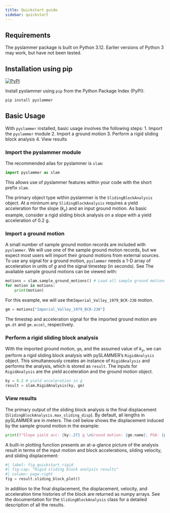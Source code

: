 ```yaml
---
title: Quickstart guide
sidebar: quickstart
---
```

## Requirements
The pyslammer package is built on Python 3.12. Earlier versions of Python 3 may work, but have not been tested.

## Installation using pip
[![PyPI](https://img.shields.io/pypi/v/pyslammer.svg){fig-align="left"}](https://pypi.org/project/pyslammer)
<!-- [![PyPI - Python Version](https://img.shields.io/pypi/pyversions/pyslammer.svg){fig-align="left"}](https://pypi.org/project/pyslammer)
[![PyPI - License](https://img.shields.io/pypi/l/pyslammer.svg){fig-align="left"}](https://pypi.org/project/pyslammer) -->

Install pyslammer using `pip` from the Python Package Index (PyPI):
``` bash
pip install pyslammer
```
## Basic Usage
With `pyslammer` installed, basic usage involves the following steps:
1. Import the `pyslammer` module
2. Import a ground motion
3. Perform a rigid sliding block analysis
4. View results

### Import the pyslammer module
The recommended ailas for pyslammer is `slam`:

```python
import pyslammer as slam 
```

This allows use of pyslammer features within your code with the short prefix `slam`.

The primary object type within pyslammer is the `SlidingBlockAnalysis` object.
At a minimum any `SlidingBlockAnalysis` requires a yield acceleration for the slope ($k_y$) and an input ground motion.
As basic example, consider a rigid sliding block analysis on a slope with a yield acceleration of $0.2$ g. 

### Import a ground motion
A small number of sample ground motion records are included with `pyslammer`.
We will use one of the sample ground motion records, but we expect most users will import their ground motions from external sources. 
To use any signal for a ground motion, `pyslammer` needs a 1-D array of acceleration in units of $g$ and the signal timestep (in seconds). 
See The available sample ground motions can be viewed with:

```python
motions = slam.sample_ground_motions() # Load all sample ground motions
for motion in motions:
    print(motion)
```

For this example, we will use the`Imperial_Valley_1979_BCR-230` motion.

```python
gm = motions["Imperial_Valley_1979_BCR-230"]
```

The timestep and acceleration signal for the imported ground motion are `gm.dt` and `gm.accel`, respectively.

### Perform a rigid sliding block analysis
With the imported ground motion, `gm`, and the assumed value of $k_y$, we can perform a rigid sliding block analysis with pySLAMMER's `RigidAnalysis` object. 
This simultaneously creates an instance of `RigidAnalysis` and performs the analysis, which is stored as `result`.
The inputs for `RigidAnalysis` are the yield acceleration and the ground motion object.

```python
ky = 0.2 # yield acceleration in g
result = slam.RigidAnalysis(ky, gm)
```

### View results
The primary output of the sliding block analysis is the final displacement (`SlidingBlockAnalysis.max_sliding_disp`).
By default, all lengths in pySLAMMER are in meters.
The cell below shows the displacement induced by the sample ground motion in the example:

```python
print(f"Slope yield acc: {ky:.2f} g \nGround motion: {gm.name}; PGA: {gm.pga:.2f} g \nSliding displacement: {result.max_sliding_disp:.3f} m")
```

A built-in plotting function presents an at-a-glance picture of the analysis result in terms of the input motion and block accelerations, sliding velocity, and sliding displacement:

```python
#| label: fig_quickstart_rigid
#| fig-cap: "Rigid sliding block analysis results"
#| column: page-right
fig = result.sliding_block_plot()
```

In addition to the final displacement, the displacement, velocity, and acceleration time histories of the block are returned as numpy arrays.
See the documentation for the `SlidingBlockAnalysis` class for a detailed description of all the results.